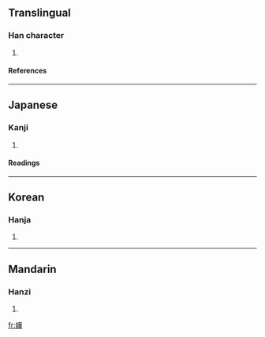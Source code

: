 ==Translingual==
===Han character===
{{Han char|rn=38|rad=女|as=12|sn=15|four=4445<sub>4</sub>|canj=女廿一十 (VTMJ)}}
# {{defn|Han|sort=女12}}
====References====
{{Han ref|kx=0271.220|dkj=06730|dj=0539.150|hdz=21079.060|uh=5B05|ud=23301|bh=E55F|bd=58719}}
----
==Japanese==
===Kanji===
{{ja-kanji|grade=|rs=女12}}
# {{defn|Japanese}} 
====Readings====
{{ja-readings|on=[[くわ]] (kuwa), [[げ]] (ge)|kun=}}
----
==Korean==
===Hanja===
{{ko-hanja|hangeul=화|rv=hwa|mr=hwa}}
# {{defn|Korean}}
----
==Mandarin==
===Hanzi===
{{cmn-hanzi|pin=[[huá]] ([[hua2]])|wg=hua<sup>2</sup>}}
# {{defn|Mandarin}}

[[fr:嬅]]